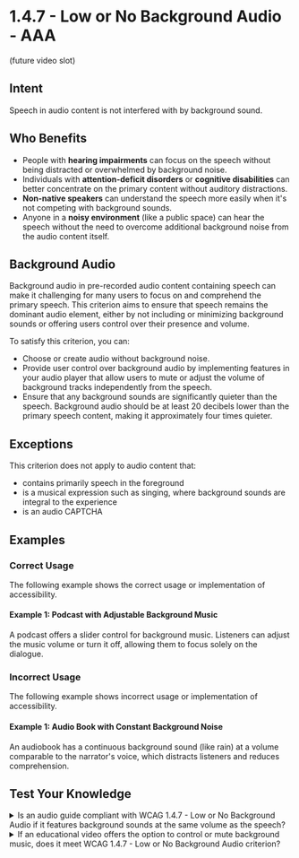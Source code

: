 # 1.4.7 - Low or No Background Audio - AAA

(future video slot)

## Intent

Speech in audio content is not interfered with by background sound.

## Who Benefits

- People with **hearing impairments** can focus on the speech without being distracted or overwhelmed by background noise.
- Individuals with **attention-deficit disorders** or **cognitive disabilities** can better concentrate on the primary content without auditory distractions.
- **Non-native speakers** can understand the speech more easily when it's not competing with background sounds.
- Anyone in a **noisy environment** (like a public space) can hear the speech without the need to overcome additional background noise from the audio content itself.

## Background Audio

Background audio in pre-recorded audio content containing speech can make it challenging for many users to focus on and comprehend the primary speech. This criterion aims to ensure that speech remains the dominant audio element, either by not including or minimizing background sounds or offering users control over their presence and volume.

To satisfy this criterion, you can:

- Choose or create audio without background noise.
- Provide user control over background audio by implementing features in your audio player that allow users to mute or adjust the volume of background tracks independently from the speech.
- Ensure that any background sounds are significantly quieter than the speech. Background audio should be at least 20 decibels lower than the primary speech content, making it approximately four times quieter.

## Exceptions

This criterion does not apply to audio content that:
- contains primarily speech in the foreground
- is a musical expression such as singing, where background sounds are integral to the experience
- is an audio CAPTCHA

## Examples

### Correct Usage

The following example shows the correct usage or implementation of accessibility.

#### Example 1: Podcast with Adjustable Background Music

A podcast offers a slider control for background music. Listeners can adjust the music volume or turn it off, allowing them to focus solely on the dialogue.

### Incorrect Usage

The following example shows incorrect usage or implementation of accessibility.

#### Example 1: Audio Book with Constant Background Noise

An audiobook has a continuous background sound (like rain) at a volume comparable to the narrator's voice, which distracts listeners and reduces comprehension.

## Test Your Knowledge

<details>
  <summary>
    <span>Is an audio guide compliant with WCAG 1.4.7 - Low or No Background Audio if it features background sounds at the same volume as the speech?</span>
  </summary>
  No, it is not compliant. For compliance, background sounds must be significantly quieter (at least 20 decibels lower) than the speech to not disrupt or mask the primary content.
</details>

<details>
  <summary>
    <span>If an educational video offers the option to control or mute background music, does it meet WCAG 1.4.7 - Low or No Background Audio criterion?</span>
  </summary>
  Yes, it meets the criterion as it provides users the ability to control or eliminate background audio, ensuring the speech remains the primary focus.
</details>
